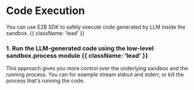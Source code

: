# Code Execution

You can use E2B SDK to safely execute code generated by LLM inside the sandbox. {{ className: 'lead' }}

### 1. Run the LLM-generated code using the low-level sandbox.process module {{ className: 'lead' }}

This approach gives you more control over the underlying sandbox and the running process. You can for example stream stdout and stderr, or kill the process that's running the code.

<CodeGroupAutoload
  path="code_exec/process"
  isRunnable={true}
/>
